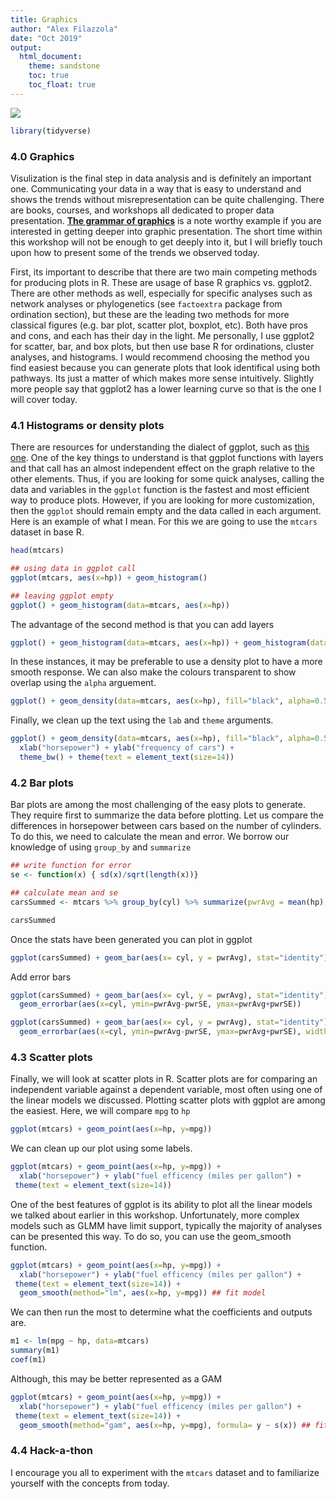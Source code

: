 ```yaml
---
title: Graphics
author: "Alex Filazzola"
date: "Oct 2019"
output:
  html_document:
    theme: sandstone
    toc: true
    toc_float: true
---
```


![](phdmath.gif)






```r
library(tidyverse)
```

### 4.0 Graphics 

Visulization is the final step in data analysis and is definitely an important one. Communicating your data in a way that is easy to understand and shows the trends without misrepresentation can be quite challenging. There are books, courses, and workshops all dedicated to proper data presentation. [**The grammar of graphics**](https://www.amazon.com/Grammar-Graphics-Statistics-Computing/dp/0387245448) is a note worthy example if you are interested in getting deeper into graphic presentation. The short time within this workshop will not be enough to get deeply into it, but I will briefly touch upon how to present some of the trends we observed today. 

First, its important to describe that there are two main competing methods for producing plots in R. These are usage of base R graphics vs. ggplot2. There are other methods as well, especially for specific analyses such as network analyses or phylogenetics (see `factoextra` package from ordination section), but these are the leading two methods for more classical figures (e.g. bar plot, scatter plot, boxplot, etc). Both have pros and cons, and each has their day in the light. Me personally, I use ggplot2 for scatter, bar, and box plots, but then use base R for ordinations, cluster analyses, and histograms. I would recommend choosing the method you find easiest because you can generate plots that look identifical using both pathways. Its just a matter of which makes more sense intuitively. Slightly more people say that ggplot2 has a lower learning curve so that is the one I will cover today.

### 4.1 Histograms or density plots

There are resources for understanding the dialect of ggplot, such as [this one]("data-visualization-2.1.pdf"). One of the key things to understand is that ggplot functions with layers and that call has an almost independent effect on the graph relative to the other elements. Thus, if you are looking for some quick analyses, calling the data and variables in the `ggplot` function is the fastest and most efficient way to produce plots. However, if you are looking for more customization, then the `ggplot` should remain empty and the data called in each argument. Here is an example of what I mean. For this we are going to use the `mtcars` dataset in base R. 

```r
head(mtcars)

## using data in ggplot call
ggplot(mtcars, aes(x=hp)) + geom_histogram()

## leaving ggplot empty 
ggplot() + geom_histogram(data=mtcars, aes(x=hp)) 

```

The advantage of the second method is that you can add layers
```r
ggplot() + geom_histogram(data=mtcars, aes(x=hp)) + geom_histogram(data=mtcars, aes(x=hp+20), fill="red") 

```

In these instances, it may be preferable to use a density plot to have a more smooth response. We can also make the colours transparent to show overlap using the `alpha` arguement. 
```r
ggplot() + geom_density(data=mtcars, aes(x=hp), fill="black", alpha=0.5) + geom_density(data=mtcars, aes(x=hp+20), fill="red", alpha=0.5) 

```

Finally, we clean up the text using the `lab` and `theme` arguments. 
```r
ggplot() + geom_density(data=mtcars, aes(x=hp), fill="black", alpha=0.5) + geom_density(data=mtcars, aes(x=hp+20), fill="red", alpha=0.5) +
  xlab("horsepower") + ylab("frequency of cars") +
  theme_bw() + theme(text = element_text(size=14))
```


### 4.2 Bar plots

Bar plots are among the most challenging of the easy plots to generate. They require first to summarize the data before plotting. Let us compare the differences in horsepower between cars based on the number of cylinders. To do this, we need to calculate the mean and error. We borrow our knowledge of using `group_by` and `summarize`

```r
## write function for error
se <- function(x) { sd(x)/sqrt(length(x))}

## calculate mean and se
carsSummed <- mtcars %>% group_by(cyl) %>% summarize(pwrAvg = mean(hp), pwrSE=se(hp))

carsSummed

```

Once the stats have been generated you can plot in ggplot
```r
ggplot(carsSummed) + geom_bar(aes(x= cyl, y = pwrAvg), stat="identity") 
```

Add error bars
```r
ggplot(carsSummed) + geom_bar(aes(x= cyl, y = pwrAvg), stat="identity") +
  geom_errorbar(aes(x=cyl, ymin=pwrAvg-pwrSE, ymax=pwrAvg+pwrSE))

ggplot(carsSummed) + geom_bar(aes(x= cyl, y = pwrAvg), stat="identity") +
  geom_errorbar(aes(x=cyl, ymin=pwrAvg-pwrSE, ymax=pwrAvg+pwrSE), width=0.4)

```

### 4.3 Scatter plots

Finally, we will look at scatter plots in R. Scatter plots are for comparing an independent variable against a dependent variable, most often using one of the linear models we discussed. Plotting scatter plots with ggplot are among the easiest. Here, we will compare `mpg` to `hp`

```r

ggplot(mtcars) + geom_point(aes(x=hp, y=mpg))
```

We can clean up our plot using some labels.
```r
ggplot(mtcars) + geom_point(aes(x=hp, y=mpg)) +
  xlab("horsepower") + ylab("fuel efficency (miles per gallon") +
 theme(text = element_text(size=14))
```

One of the best features of ggplot is its ability to plot all the linear models we talked about earlier in this workshop. Unfortunately, more complex models such as GLMM have limit support, typically the majority of analyses can be presented this way. To do so, you can use the geom_smooth function. 

```r
ggplot(mtcars) + geom_point(aes(x=hp, y=mpg)) +
  xlab("horsepower") + ylab("fuel efficency (miles per gallon") +
 theme(text = element_text(size=14)) +
  geom_smooth(method="lm", aes(x=hp, y=mpg)) ## fit model
```

We can then run the most to determine what the coefficients and outputs are. 
```r
m1 <- lm(mpg ~ hp, data=mtcars)
summary(m1)
coef(m1)
```

Although, this may be better represented as a GAM
```r
ggplot(mtcars) + geom_point(aes(x=hp, y=mpg)) +
  xlab("horsepower") + ylab("fuel efficency (miles per gallon") +
 theme(text = element_text(size=14)) +
  geom_smooth(method="gam", aes(x=hp, y=mpg), formula= y ~ s(x)) ## fit model

```

### 4.4 Hack-a-thon

I encourage you all to experiment with the `mtcars` dataset and to familiarize yourself with the concepts from today. 